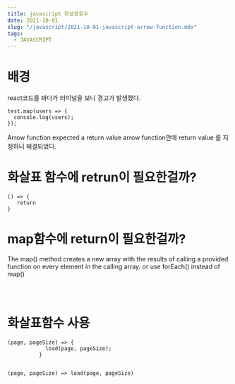 ```yaml
---
title: javascript 화살표함수
date: 2021-10-01
slug: "/javascript/2021-10-01-javascript-arrow-function.mdx"
tags:
  - JAVASCRIPT
--- 
```



 # 배경
 react코드를 짜다가 터미널을 보니 경고가 발생했다.
 
 ```
test.map(users => {
   console.log(users);
});

```
 Arrow function expected a return value
 arrow function안에  return value 를 지정하니 해결되었다.
 
 # 화살표 함수에 retrun이 필요한걸까?
 ```
() => {
    return 
}
```
 # map함수에 return이 필요한걸까?
 The map() method creates a new array with the results of calling a provided function on every element in the calling array.
  or use forEach() instead of map()
  
 ```



```
# 화살표함수 사용
```
(page, pageSize) => {
            load(page, pageSize);
          }

          
(page, pageSize) => load(page, pageSize)
```
 
